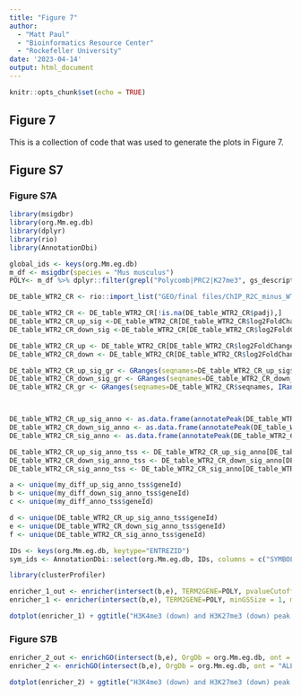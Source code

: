 ```yaml
---
title: "Figure 7"
author: 
  - "Matt Paul"
  - "Bioinformatics Resource Center"
  - "Rockefeller University"
date: '2023-04-14'
output: html_document
---
```


```r
knitr::opts_chunk$set(echo = TRUE)
```

## Figure 7
This is a collection of code that was used to generate the plots in Figure 7. 

## Figure S7

### Figure S7A

```R

library(msigdbr)
library(org.Mm.eg.db)
library(dplyr)
library(rio)
library(AnnotationDbi)

global_ids <- keys(org.Mm.eg.db)
m_df <- msigdbr(species = "Mus musculus")
POLY<- m_df %>% dplyr::filter(grepl("Polycomb|PRC2|K27me3", gs_description, ignore.case=TRUE)) %>% dplyr::select(c(3,5))

DE_table_WTR2_CR <- rio::import_list("GEO/final files/ChIP_R2C_minus_WT_annotated.xlsx")

DE_table_WTR2_CR <- DE_table_WTR2_CR[!is.na(DE_table_WTR2_CR$padj),]
DE_table_WTR2_CR_up_sig <-DE_table_WTR2_CR[DE_table_WTR2_CR$log2FoldChange > 0 & DE_table_WTR2_CR$padj < 0.001,]
DE_table_WTR2_CR_down_sig <-DE_table_WTR2_CR[DE_table_WTR2_CR$log2FoldChange < 0 & DE_table_WTR2_CR$padj < 0.001,]

DE_table_WTR2_CR_up <- DE_table_WTR2_CR[DE_table_WTR2_CR$log2FoldChange > 0 & DE_table_WTR2_CR$padj < 0.05,]
DE_table_WTR2_CR_down <- DE_table_WTR2_CR[DE_table_WTR2_CR$log2FoldChange < 0 & DE_table_WTR2_CR$padj < 0.05,]

DE_table_WTR2_CR_up_sig_gr <- GRanges(seqnames=DE_table_WTR2_CR_up_sig$seqnames, IRanges(as.numeric(DE_table_WTR2_CR_up_sig$start), as.numeric(DE_table_WTR2_CR_up_sig$end)))
DE_table_WTR2_CR_down_sig_gr <- GRanges(seqnames=DE_table_WTR2_CR_down_sig$seqnames, IRanges(as.numeric(DE_table_WTR2_CR_down_sig$start), as.numeric(DE_table_WTR2_CR_down_sig$end)))
DE_table_WTR2_CR_gr <- GRanges(seqnames=DE_table_WTR2_CR$seqnames, IRanges(as.numeric(DE_table_WTR2_CR$start), as.numeric(DE_table_WTR2_CR$end)))



DE_table_WTR2_CR_up_sig_anno <- as.data.frame(annotatePeak(DE_table_WTR2_CR_up_sig_gr, TxDb = TxDb.Mmusculus.UCSC.mm10.knownGene, annoDb = "org.Mm.eg.db"))
DE_table_WTR2_CR_down_sig_anno <- as.data.frame(annotatePeak(DE_table_WTR2_CR_down_sig_gr, TxDb = TxDb.Mmusculus.UCSC.mm10.knownGene, annoDb = "org.Mm.eg.db"))
DE_table_WTR2_CR_sig_anno <- as.data.frame(annotatePeak(DE_table_WTR2_CR_gr, TxDb = TxDb.Mmusculus.UCSC.mm10.knownGene, annoDb = "org.Mm.eg.db"))

DE_table_WTR2_CR_up_sig_anno_tss <- DE_table_WTR2_CR_up_sig_anno[DE_table_WTR2_CR_up_sig_anno$distanceToTSS==0,]
DE_table_WTR2_CR_down_sig_anno_tss <- DE_table_WTR2_CR_down_sig_anno[DE_table_WTR2_CR_down_sig_anno$distanceToTSS==0,]
DE_table_WTR2_CR_sig_anno_tss <- DE_table_WTR2_CR_sig_anno[DE_table_WTR2_CR_sig_anno$distanceToTSS==0,]

a <- unique(my_diff_up_sig_anno_tss$geneId)
b <- unique(my_diff_down_sig_anno_tss$geneId)
c <- unique(my_diff_anno_tss$geneId)

d <- unique(DE_table_WTR2_CR_up_sig_anno_tss$geneId)
e <- unique(DE_table_WTR2_CR_down_sig_anno_tss$geneId)
f <- unique(DE_table_WTR2_CR_sig_anno_tss$geneId)

IDs <- keys(org.Mm.eg.db, keytype="ENTREZID")
sym_ids <- AnnotationDbi::select(org.Mm.eg.db, IDs, columns = c("SYMBOL", "ENTREZID"), keytype = "ENTREZID")

```


```r

library(clusterProfiler)

enricher_1_out <- enricher(intersect(b,e), TERM2GENE=POLY, pvalueCutoff=1, qvalueCutoff=1, minGSSize = 1, maxGSSize = 1000)
enricher_1 <- enricher(intersect(b,e), TERM2GENE=POLY, minGSSize = 1, maxGSSize = 1000)

dotplot(enricher_1) + ggtitle("H3K4me3 (down) and H3K27me3 (down) peak overlaps\n in R2 mutant/WT - Polycomb groups") + theme(plot.title = element_text(hjust = 0.5))

```

### Figure S7B

```r
enricher_2_out <- enrichGO(intersect(b,e), OrgDb = org.Mm.eg.db, ont = "ALL", pvalueCutoff=1, qvalueCutoff=1, minGSSize = 1, maxGSSize = 1000)
enricher_2 <- enrichGO(intersect(b,e), OrgDb = org.Mm.eg.db, ont = "ALL", minGSSize = 1, maxGSSize = 1000)

dotplot(enricher_2) + ggtitle("H3K4me3 (down) and H3K27me3 (down) peak overlaps\n in R2 mutant/WT - GO terms") + theme(plot.title = element_text(hjust = 0.5))
```

